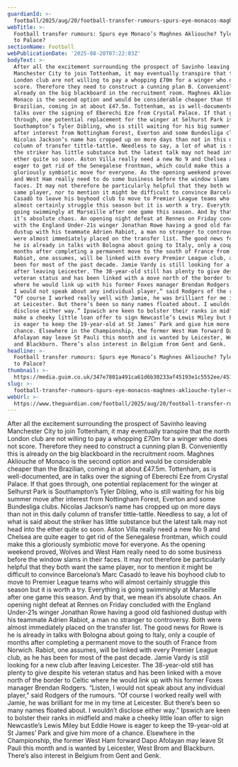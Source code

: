 ```yaml
---
guardianId: >-
  football/2025/aug/20/football-transfer-rumours-spurs-eye-monacos-maghnes-akliouche-tyler-dibling-to-palace
webTitle: >-
  Football transfer rumours: Spurs eye Monaco’s Maghnes Akliouche? Tyler Dibling
  to Palace?
sectionName: Football
webPublicationDate: '2025-08-20T07:22:03Z'
bodyText: >-
  After all the excitement surrounding the prospect of Savinho leaving
  Manchester City to join Tottenham, it may eventually transpire that the north
  London club are not willing to pay a whopping £70m for a winger who does not
  score. Therefore they need to construct a cunning plan B. Conveniently this is
  already on the big blackboard in the recruitment room. Maghnes Akliouche of
  Monaco is the second option and would be considerable cheaper than the
  Brazilian, coming in at about £47.5m. Tottenham, as is well-documented, are in
  talks over the signing of Eberechi Eze from Crystal Palace. If that goes
  through, one potential replacement for the winger at Selhurst Park is
  Southampton’s Tyler Dibling, who is still waiting for his big summer move
  after interest from Nottingham Forest, Everton and some Bundesliga clubs.
  Nicolas Jackson’s name has cropped up on more days than not in this daily
  column of transfer tittle-tattle. Needless to say, a lot of what is said about
  the striker has little substance but the latest talk may not head into the
  ether quite so soon. Aston Villa really need a new No 9 and Chelsea are quite
  eager to get rid of the Senegalese frontman, which could make this a
  gloriously symbiotic move for everyone. As the opening weekend proved, Wolves
  and West Ham really need to do some business before the window slams in their
  faces. It may not therefore be particularly helpful that they both want the
  same player, nor to mention it might be difficult to convince Barcelona’s Marc
  Casadó to leave his boyhood club to move to Premier League teams who will
  almost certainly struggle this season but it is worth a try. Everything is
  going swimmingly at Marseille after one game this season. And by that, we mean
  it’s absolute chaos. An opening night defeat at Rennes on Friday concluded
  with the England Under-21s winger Jonathan Rowe having a good old fashioned
  dustup with his teammate Adrien Rabiot, a man no stranger to controversy. Both
  were almost immediately placed on the transfer list. The good news for Rowe is
  he is already in talks with Bologna about going to Italy, only a couple of
  months after completing a permanent move to the south of France from Norwich.
  Rabiot, one assumes, will be linked with every Premier League club, as he has
  been for most of the past decade. Jamie Vardy is still looking for a new club
  after leaving Leicester. The 38-year-old still has plenty to give despite his
  veteran status and has been linked with a move north of the border to Celtic
  where he would link up with his former Foxes manager Brendan Rodgers. “Listen,
  I would not speak about any individual player,” said Rodgers of the rumours.
  “Of course I worked really well with Jamie, he was brilliant for me in my time
  at Leicester. But there’s been so many names floated about. I wouldn’t
  disclose either way.” Ipswich are keen to bolster their ranks in midfield and
  make a cheeky little loan offer to sign Newcastle’s Lewis Miley but Eddie Howe
  is eager to keep the 19-year-old at St James’ Park and give him more of a
  chance. Elsewhere in the Championship, the former West Ham forward Dapo
  Afolayan may leave St Pauli this month and is wanted by Leicester, West Brom
  and Blackburn. There’s also interest in Belgium from Gent and Genk.
headline: >-
  Football transfer rumours: Spurs eye Monaco’s Maghnes Akliouche? Tyler Dibling
  to Palace?
thumbnail: >-
  https://media.guim.co.uk/347e7801a491ca61d6b30233af45193e1c5552ee/451_0_4505_3604/500.jpg
slug: >-
  football-transfer-rumours-spurs-eye-monacos-maghnes-akliouche-tyler-dibling-to-palace
webUrl: >-
  https://www.theguardian.com/football/2025/aug/20/football-transfer-rumours-spurs-eye-monacos-maghnes-akliouche-tyler-dibling-to-palace
---
```

After all the excitement surrounding the prospect of Savinho leaving Manchester City to join Tottenham, it may eventually transpire that the north London club are not willing to pay a whopping £70m for a winger who does not score. Therefore they need to construct a cunning plan B. Conveniently this is already on the big blackboard in the recruitment room. Maghnes Akliouche of Monaco is the second option and would be considerable cheaper than the Brazilian, coming in at about £47.5m. Tottenham, as is well-documented, are in talks over the signing of Eberechi Eze from Crystal Palace. If that goes through, one potential replacement for the winger at Selhurst Park is Southampton’s Tyler Dibling, who is still waiting for his big summer move after interest from Nottingham Forest, Everton and some Bundesliga clubs. Nicolas Jackson’s name has cropped up on more days than not in this daily column of transfer tittle-tattle. Needless to say, a lot of what is said about the striker has little substance but the latest talk may not head into the ether quite so soon. Aston Villa really need a new No 9 and Chelsea are quite eager to get rid of the Senegalese frontman, which could make this a gloriously symbiotic move for everyone. As the opening weekend proved, Wolves and West Ham really need to do some business before the window slams in their faces. It may not therefore be particularly helpful that they both want the same player, nor to mention it might be difficult to convince Barcelona’s Marc Casadó to leave his boyhood club to move to Premier League teams who will almost certainly struggle this season but it is worth a try. Everything is going swimmingly at Marseille after one game this season. And by that, we mean it’s absolute chaos. An opening night defeat at Rennes on Friday concluded with the England Under-21s winger Jonathan Rowe having a good old fashioned dustup with his teammate Adrien Rabiot, a man no stranger to controversy. Both were almost immediately placed on the transfer list. The good news for Rowe is he is already in talks with Bologna about going to Italy, only a couple of months after completing a permanent move to the south of France from Norwich. Rabiot, one assumes, will be linked with every Premier League club, as he has been for most of the past decade. Jamie Vardy is still looking for a new club after leaving Leicester. The 38-year-old still has plenty to give despite his veteran status and has been linked with a move north of the border to Celtic where he would link up with his former Foxes manager Brendan Rodgers. “Listen, I would not speak about any individual player,” said Rodgers of the rumours. “Of course I worked really well with Jamie, he was brilliant for me in my time at Leicester. But there’s been so many names floated about. I wouldn’t disclose either way.” Ipswich are keen to bolster their ranks in midfield and make a cheeky little loan offer to sign Newcastle’s Lewis Miley but Eddie Howe is eager to keep the 19-year-old at St James’ Park and give him more of a chance. Elsewhere in the Championship, the former West Ham forward Dapo Afolayan may leave St Pauli this month and is wanted by Leicester, West Brom and Blackburn. There’s also interest in Belgium from Gent and Genk.
